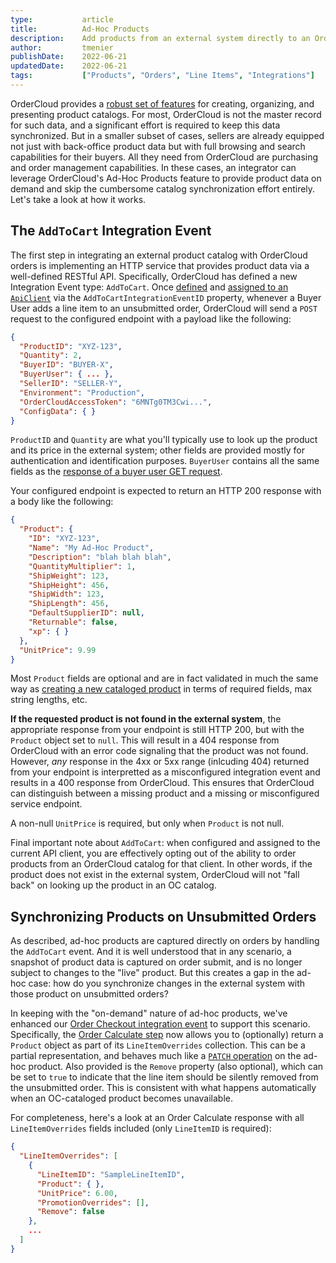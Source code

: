 ```yaml
---
type:           article
title:          Ad-Hoc Products
description:    Add products from an external system directly to an OrderCloud order
author:         tmenier
publishDate:    2022-06-21
updatedDate:    2022-06-21    
tags:           ["Products", "Orders", "Line Items", "Integrations"]
---
```


OrderCloud provides a [robust set of features](https://ordercloud.io/knowledge-base?t=Products) for creating, organizing, and presenting product catalogs. For most, OrderCloud is not the master record for such data, and a significant effort is required to keep this data synchronized. But in a smaller subset of cases, sellers are already equipped not just with back-office product data but with full browsing and search capabilities for their buyers. All they need from OrderCloud are purchasing and order management capabilities. In these cases, an integrator can leverage OrderCloud's Ad-Hoc Products feature to provide product data on demand and skip the cumbersome catalog synchronization effort entirely. Let's take a look at how it works.

## The `AddToCart` Integration Event

The first step in integrating an external product catalog with OrderCloud orders is implementing an HTTP service that provides product data via a well-defined RESTful API. Specifically, OrderCloud has defined a new Integration Event type: `AddToCart`. Once [defined](https://ordercloud.io/api-reference/seller/integration-events/create) and [assigned to an `ApiClient`](https://ordercloud.io/api-reference/seller/api-clients/patch) via the `AddToCartIntegrationEventID` property, whenever a Buyer User adds a line item to an unsubmitted order, OrderCloud will send a `POST` request to the configured endpoint with a payload like the following:

```json
{
  "ProductID": "XYZ-123",
  "Quantity": 2,
  "BuyerID": "BUYER-X",
  "BuyerUser": { ... },
  "SellerID": "SELLER-Y",
  "Environment": "Production",
  "OrderCloudAccessToken": "6MNTg0TM3Cwi...",
  "ConfigData": { }
}
```

`ProductID` and `Quantity` are what you'll typically use to look up the product and its price in the external system; other fields are provided mostly for authentication and identification purposes. `BuyerUser` contains all the same fields as the [response of a buyer user GET request](https://ordercloud.io/api-reference/buyers/users/get#response-body).

Your configured endpoint is expected to return an HTTP 200 response with a body like the following:

```json
{
  "Product": {
    "ID": "XYZ-123",
    "Name": "My Ad-Hoc Product",
    "Description": "blah blah blah",
    "QuantityMultiplier": 1,
    "ShipWeight": 123,
    "ShipHeight": 456,
    "ShipWidth": 123,
    "ShipLength": 456,
    "DefaultSupplierID": null,
    "Returnable": false,
    "xp": { }
  },
  "UnitPrice": 9.99
}
```

Most `Product` fields are optional and are in fact validated in much the same way as [creating a new cataloged product](https://ordercloud.io/api-reference/product-catalogs/products/create#request-body) in terms of required fields, max string lengths, etc.

**If the requested product is not found in the external system**, the appropriate response from your endpoint is still HTTP 200, but with the `Product` object set to `null`. This will result in a 404 response from OrderCloud with an error code signaling that the product was not found. However, _any_ response in the 4xx or 5xx range (inlcuding 404) returned from your endpoint is interpretted as a misconfigured integration event and results in a 400 response from OrderCloud. This ensures that OrderCloud can distinguish between a missing product and a missing or misconfigured service endpoint.

A non-null `UnitPrice` is required, but only when `Product` is not null.

Final important note about `AddToCart`: when configured and assigned to the current API client, you are effectively opting out of the ability to order products from an OrderCloud catalog for that client. In other words, if the product does not exist in the external system, OrderCloud will not "fall back" on looking up the product in an OC catalog.

## Synchronizing Products on Unsubmitted Orders

As described, ad-hoc products are captured directly on orders by handling the `AddToCart` event. And it is well understood that in any scenario, a snapshot of product data is captured on order submit, and is no longer subject to changes to the "live" product. But this creates a gap in the ad-hoc case: how do you synchronize changes in the external system with those product on unsubmitted orders?

In keeping with the "on-demand" nature of ad-hoc products, we've enhanced our [Order Checkout integration event](https://ordercloud.io/knowledge-base/order-checkout-integration) to support this scenario. Specifically, the [Order Calculate step](https://ordercloud.io/knowledge-base/order-checkout-integration#ordercalculate) now allows you to (optionally) return a `Product` object as part of its `LineItemOverrides` collection. This can be a partial representation, and behaves much like a [`PATCH` operation](https://ordercloud.io/api-reference/product-catalogs/products/patch) on the ad-hoc product. Also provided is the `Remove` property (also optional), which can be set to `true` to indicate that the line item should be silently removed from the unsubmitted order. This is consistent with what happens automatically when an OC-cataloged product becomes unavailable.

For completeness, here's a look at an Order Calculate response with all `LineItemOverrides` fields included (only `LineItemID` is required):

```json
{
  "LineItemOverrides": [
    {
      "LineItemID": "SampleLineItemID",
      "Product": { },
      "UnitPrice": 6.00,
      "PromotionOverrides": [],
      "Remove": false
    },
    ...
  ]
}
```
